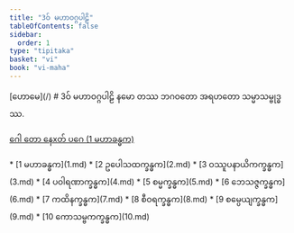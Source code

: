 ```yaml
---
title: "3ဝ် မဟာဝဂ္ဂပါဠိ"
tableOfContents: false
sidebar:
  order: 1
type: "tipitaka"
basket: "vi"
book: "vi-maha"
---
```



<Paragraph type="center" book="vi-maha">
[ဟောမေ](/)
</Paragraph>

<Paragraph type="center" book="vi-maha">
# 3ဝ် မဟာဝဂ္ဂပါဠိ
</Paragraph>

<Paragraph number="1" type="center" book="vi-maha">
နမော တဿ ဘဂဝတော အရဟတော သမ္မာသမ္ဗုဒ္ဓဿ.

[ဂေါ တော နေxတ် ပဂေ (1 မဟာခန္ဓက)](1.md)



</Paragraph>

<TableOfContents book="vi-maha" section="3">
* [1 မဟာခန္ဓက](1.md)
* [2 ဥပေါသထက္ခန္ဓက](2.md)
* [3 ဝဿူပနာယိကက္ခန္ဓက](3.md)
* [4 ပဝါရဏာက္ခန္ဓက](4.md)
* [5 စမ္မက္ခန္ဓက](5.md)
* [6 ဘေသဇ္ဇက္ခန္ဓက](6.md)
* [7 ကထိနက္ခန္ဓက](7.md)
* [8 စီဝရက္ခန္ဓက](8.md)
* [9 စမ္ပေယျက္ခန္ဓက](9.md)
* [10 ကောသမ္ဗကက္ခန္ဓက](10.md)
</TableOfContents>